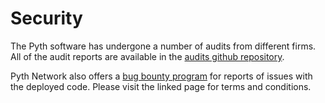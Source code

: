 # Security

The Pyth software has undergone a number of audits from different firms.
All of the audit reports are available in the [audits github repository](https://github.com/pyth-network/audit-reports).

Pyth Network also offers a [bug bounty program](https://pyth.network/bounty) for reports of issues with the deployed code.
Please visit the linked page for terms and conditions.
